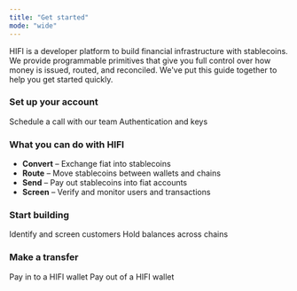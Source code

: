 ```yaml
---
title: "Get started"
mode: "wide"
---
```


HIFI is a developer platform to build financial infrastructure with stablecoins. We provide programmable primitives that give you full control over how money is issued, routed, and reconciled. We've put this guide together to help you get started quickly.

### Set up your account

<Columns cols={2}>
  <Card title="Request access" href="https://dashboard.hifibridge.com/login?request_access=true">
    Schedule a call with our team
  </Card>
  <Card title="Set up API">
    Authentication and keys
  </Card>
</Columns>

### What you can do with HIFI

- **Convert** – Exchange fiat into stablecoins
- **Route** – Move stablecoins between wallets and chains
- **Send** – Pay out stablecoins into fiat accounts
- **Screen** – Verify and monitor users and transactions

### Start building

<Columns cols={2}>
  <Card title="Onboard a user">
    Identify and screen customers
  </Card>
  <Card title="Manage wallets">
    Hold balances across chains
  </Card>
</Columns>

### Make a transfer

<Columns cols={2}>
  <Card title="Onramp to USDC">
    Pay in to a HIFI wallet
  </Card>
  <Card title="Offramp to USD">
    Pay out of a HIFI wallet
  </Card>
</Columns>